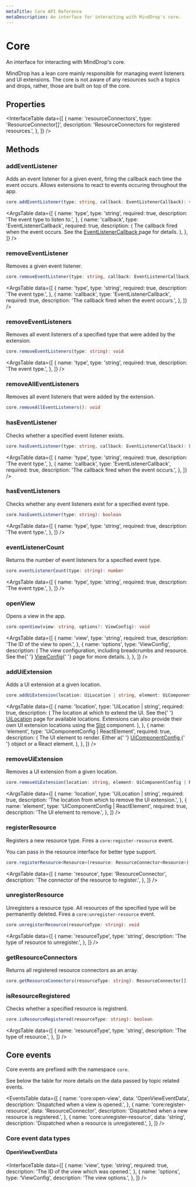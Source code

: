 ```yaml
---
metaTitle: Core API Reference
metaDescription: An interface for interacting with MindDrop's core.
---
```


# Core

<Description>
  An interface for interacting with MindDrop's core.
</Description>

MindDrop has a lean core mainly responsible for managing event listeners and UI extensions. The core is not aware of any resources such a topics and drops, rather, those are built on top of the core.

## Properties

<InterfaceTable
  data={[
    {
      name: 'resourceConnectors',
      type: 'ResourceConnector[]',
      description: 'ResourceConnectors for registered resources.',
    },
  ]}
/>

## Methods

### addEventListener

Adds an event listener for a given event, firing the callback each time the event occurs. Allows extensions to react to events occuring throughout the app.

```ts
core.addEventListener(type: string, callback: EventListenerCallback): void
```

<ArgsTable
  data={[
    {
      name: 'type',
      type: 'string',
      required: true,
      description: 'The event type to listen to.',
    },
    {
      name: 'callback',
      type: 'EventListenerCallback',
      required: true,
      description: (
        <span>
          The callback fired when the event occurs. See the
          <a href="/docs/extensions/types/event-listener-callback">
            EventListenerCallback
          </a> page for details.
        </span>
      ),
    },
  ]}
/>

### removeEventListener

Removes a given event listener.

```ts
core.removeEventListener(type: string, callback: EventListenerCallback): void
```

<ArgsTable
  data={[
    {
      name: 'type',
      type: 'string',
      required: true,
      description: 'The event type.',
    },
    {
      name: 'callback',
      type: 'EventListenerCallback',
      required: true,
      description: 'The callback fired when the event occurs.',
    },
  ]}
/>

### removeEventListeners

Removes all event listeners of a specified type that were added by the extension.

```ts
core.removeEventListeners(type: string): void
```

<ArgsTable
  data={[
    {
      name: 'type',
      type: 'string',
      required: true,
      description: 'The event type.',
    },
  ]}
/>

### removeAllEventListeners

Removes all event listeners that were added by the extension.

```ts
core.removeAllEventListeners(): void
```

### hasEventListener

Checks whether a specified event listener exists.

```ts
core.hasEventListener(type: string, callback: EventListenerCallback): boolean
```

<ArgsTable
  data={[
    {
      name: 'type',
      type: 'string',
      required: true,
      description: 'The event type.',
    },
    {
      name: 'callback',
      type: 'EventListenerCallback',
      required: true,
      description: 'The callback fired when the event occurs.',
    },
  ]}
/>

### hasEventListeners

Checks whether any event listeners exist for a specified event type.

```ts
core.hasEventListener(type: string): boolean
```

<ArgsTable
  data={[
    {
      name: 'type',
      type: 'string',
      required: true,
      description: 'The event type.',
    },
  ]}
/>

### eventListenerCount

Returns the number of event listeners for a specified event type.

```ts
core.eventListenerCount(type: string): number
```

<ArgsTable
  data={[
    {
      name: 'type',
      type: 'string',
      required: true,
      description: 'The event type.',
    },
  ]}
/>

### openView

Opens a view in the app.

```ts
core.openView(view: string, options?: ViewConfig): void
```

<ArgsTable
  data={[
    {
      name: 'view',
      type: 'string',
      required: true,
      description: 'The ID of the view to open.',
    },
    {
      name: 'options',
      type: 'ViewConfig',
      description: (
        <span>
          The view configuration, including breadcrumbs and resource.
          See the{' '}
          <a href="/docs/extensions/types/view-config">ViewConfig</a>{' '}
          page for more details.
        </span>
      ),
    },
  ]}
/>

### addUiExtension

Adds a UI extension at a given location.

```ts
core.addUiExtension(location: UiLocation | string, element: UiComponentConfig | ReactElement): void
```

<ArgsTable
  data={[
    {
      name: 'location',
      type: 'UiLocation | string',
      required: true,
      description: (
        <span>
          The location at which to extend the UI. See the{' '}
          <a href="">UiLocation</a> page for available locations.
          Extensions can also provide their own UI extension locations
          using the <a href="">Slot</a> component.
        </span>
      ),
    },
    {
      name: 'element',
      type: 'UiComponentConfig | ReactElement',
      required: true,
      description: (
        <span>
          The UI element to render. Either a{' '}
          <a href="/docs/extensions/types/ui-component-config">
            UiComponentConfig
          </a>{' '}
          object or a React element.
        </span>
      ),
    },
  ]}
/>

### removeUiExtension

Removes a UI extension from a given location.

```ts
core.removeUiExtension(location: string, element: UiComponentConfig | ReactElement): void
```

<ArgsTable
  data={[
    {
      name: 'location',
      type: 'UiLocation | string',
      required: true,
      description:
        'The location from which to remove the UI extension.',
    },
    {
      name: 'element',
      type: 'UiComponentConfig | ReactElement',
      required: true,
      description: 'The UI element to remove.',
    },
  ]}
/>

### registerResource

Registers a new resource type. Fires a `core:register-resource` event.

You can pass in the resource interface for better type support.

```ts
core.registerResource<Resource>(resource: ResourceConnector<Resource>): void
```

<ArgsTable
  data={[
    {
      name: 'resource',
      type: 'ResourceConnector',
      description: 'The connector of the resource to register.',
    },
  ]}
/>

### unregisterResource

Unregisters a resource type. All resources of the specified type will be permanently deleted. Fires a `core:unregister-resource` event.

```ts
core.unregisterResource(resourceType: string): void
```

<ArgsTable
  data={[
    {
      name: 'resourceType',
      type: 'string',
      description: 'The type of resource to unregister.',
    },
  ]}
/>

### getResourceConnectors

Returns all registered resource connectors as an array.

```ts
core.getResourceConnectors(resourceType: string): ResourceConnector[]
```

### isResourceRegistered

Checks whether a specified resource is registrerd.

```ts
core.isResourceRegistered(resourceType: string): boolean
```

<ArgsTable
  data={[
    {
      name: 'resourceType',
      type: 'string',
      description: 'The type of resource.',
    },
  ]}
/>

## Core events

Core events are prefixed with the namespace `core`.

See below the table for more details on the data passed by topic related events.

<EventsTable
  data={[
    {
      name: 'core:open-view',
      data: 'OpenViewEventData',
      description: 'Dispatched when a view is opened.',
    },
    {
      name: 'core:register-resource',
      data: 'ResourceConnector',
      description: 'Dispatched when a new resource is registered.',
    },
    {
      name: 'core:unregister-resource',
      data: 'string',
      description: 'Dispatched when a resource is unregistered.',
    },
  ]}
/>

### Core event data types

#### OpenViewEventData

<InterfaceTable
  data={[
    {
      name: 'view',
      type: 'string',
      required: true,
      description: 'The ID of the view which was opened.',
    },
    {
      name: 'options',
      type: 'ViewConfig',
      description: 'The view options.',
    },
  ]}
/>
